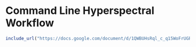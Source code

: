 # Command Line Hyperspectral Workflow

```r
include_url("https://docs.google.com/document/d/1QWBUHsRql_c_q15WoFrUGRMGk0gZQ-y85y6tpd9pdNM/pub")
```
